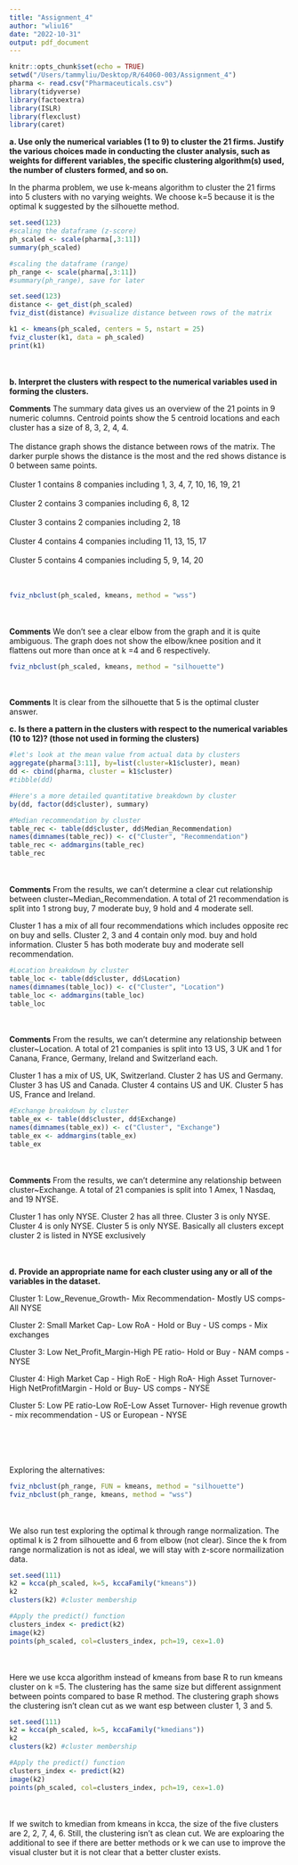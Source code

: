 ```yaml
---
title: "Assignment_4"
author: "wliu16"
date: "2022-10-31"
output: pdf_document
---
```


```r
knitr::opts_chunk$set(echo = TRUE)
setwd("/Users/tammyliu/Desktop/R/64060-003/Assignment_4")
pharma <- read.csv("Pharmaceuticals.csv")
library(tidyverse)
library(factoextra)
library(ISLR)
library(flexclust)
library(caret)
```

**a. Use only the numerical variables (1 to 9) to cluster the 21 firms. 
Justify the various choices made in conducting the cluster analysis, such as 
weights for different variables, the specific clustering algorithm(s) used, the 
number of clusters formed, and so on.**<br>  
 
In the pharma problem, we use k-means algorithm to cluster the 21 firms into 5 
clusters with no varying weights. We choose k=5 because it is the optimal k 
suggested by the silhouette method. <br>  

```r
set.seed(123)
#scaling the dataframe (z-score)
ph_scaled <- scale(pharma[,3:11])
summary(ph_scaled)

#scaling the dataframe (range)
ph_range <- scale(pharma[,3:11])
#summary(ph_range), save for later
```

```r
set.seed(123)
distance <- get_dist(ph_scaled)
fviz_dist(distance) #visualize distance between rows of the matrix

k1 <- kmeans(ph_scaled, centers = 5, nstart = 25)
fviz_cluster(k1, data = ph_scaled)
print(k1)
```
<br>  
**b. Interpret the clusters with respect to the numerical variables used in 
forming the clusters.**<br>  

**Comments** The summary data gives us an overview of the 21 points in 9 numeric 
columns. Centroid points show the 5 centroid locations and each cluster has a 
size of 8, 3, 2, 4, 4. <br>  
The distance graph shows the distance between rows of the matrix. The darker purple
shows the distance is the most and the red shows distance is 0 between same points.
<br>  
Cluster 1 contains 8 companies including 1, 3, 4, 7, 10, 16, 19, 21<br>  
Cluster 2 contains 3 companies including 6, 8, 12<br>  
Cluster 3 contains 2 companies including 2, 18 <br>  
Cluster 4 contains 4 companies including 11, 13, 15, 17<br>  
Cluster 5 contains 4 companies including 5, 9, 14, 20<br>  
<br>  

```r
fviz_nbclust(ph_scaled, kmeans, method = "wss")
```
<br>  
**Comments** We don't see a clear elbow from the graph and it is quite ambiguous.
The graph does not show the elbow/knee position and it flattens out more than 
once at k =4 and 6 respectively.

```r
fviz_nbclust(ph_scaled, kmeans, method = "silhouette")
```
<br>  
**Comments** It is clear from the silhouette that 5 is the optimal cluster 
answer.<br>  


**c. Is there a pattern in the clusters with respect to the numerical variables 
(10 to 12)? (those not used in forming the clusters)**<br>  

```r
#let's look at the mean value from actual data by clusters
aggregate(pharma[3:11], by=list(cluster=k1$cluster), mean) 
dd <- cbind(pharma, cluster = k1$cluster)
#tibble(dd)
```
```r
#Here's a more detailed quantitative breakdown by cluster
by(dd, factor(dd$cluster), summary)
```

```r
#Median recommendation by cluster
table_rec <- table(dd$cluster, dd$Median_Recommendation)
names(dimnames(table_rec)) <- c("Cluster", "Recommendation")
table_rec <- addmargins(table_rec)
table_rec
```
<br>  
**Comments** From the results, we can't determine a clear cut relationship between
cluster~Median_Recommendation. A total of 21 recommendation is split into 
1 strong buy, 7 moderate buy, 9 hold and 4 moderate sell.<br>  

Cluster 1 has a mix of all four recommendations which includes opposite rec on
buy and sells. Cluster 2, 3 and 4 contain only mod. buy and hold information. 
Cluster 5 has both moderate buy and moderate sell recommendation. 
```r
#Location breakdown by cluster
table_loc <- table(dd$cluster, dd$Location)
names(dimnames(table_loc)) <- c("Cluster", "Location")
table_loc <- addmargins(table_loc)
table_loc
```
<br>  
**Comments** From the results, we can't determine any relationship between
cluster~Location. A total of 21 companies is split into 13 US, 3 UK and 1 for 
Canana, France, Germany, Ireland and Switzerland each.<br>  

Cluster 1 has a mix of US, UK, Switzerland. Cluster 2 has US and Germany. Cluster
3 has US and Canada. Cluster 4 contains US and UK. Cluster 5 has US, France and 
Ireland. 
```r
#Exchange breakdown by cluster
table_ex <- table(dd$cluster, dd$Exchange)
names(dimnames(table_ex)) <- c("Cluster", "Exchange")
table_ex <- addmargins(table_ex)
table_ex
```
<br>  
**Comments** From the results, we can't determine any relationship between
cluster~Exchange. A total of 21 companies is split into 1 Amex, 1 Nasdaq, and
19 NYSE.<br>  

Cluster 1 has only NYSE. Cluster 2 has all three. Cluster 3 is only NYSE. 
Cluster 4 is only NYSE. Cluster 5 is only NYSE. Basically all clusters except 
cluster 2 is listed in NYSE exclusively <br>  
<br>  

**d. Provide an appropriate name for each cluster using any or all of the variables
in the dataset.**<br>  

Cluster 1: Low_Revenue_Growth- Mix Recommendation- Mostly US comps- All NYSE<br>  

Cluster 2: Small Market Cap- Low RoA - Hold or Buy - US comps - Mix exchanges<br>  

Cluster 3: Low Net_Profit_Margin-High PE ratio- Hold or Buy - NAM comps - NYSE<br>  

Cluster 4: High Market Cap - High RoE - High RoA- High Asset Turnover- 
High NetProfitMargin - Hold or Buy- US comps - NYSE<br>  

Cluster 5: Low PE ratio-Low RoE-Low Asset Turnover- High revenue growth - 
mix recommendation - US or European - NYSE<br>  

<br>  
<br>  
Exploring the alternatives:<br>  

```r
fviz_nbclust(ph_range, FUN = kmeans, method = "silhouette")
fviz_nbclust(ph_range, kmeans, method = "wss")
```
<br>  
We also run test exploring the optimal k through range normalization. The optimal
k is 2 from silhouette and 6 from elbow (not clear). Since the k from range 
normalization is not as ideal, we will stay with z-score normailization data.

```r
set.seed(111)
k2 = kcca(ph_scaled, k=5, kccaFamily("kmeans"))
k2
clusters(k2) #cluster membership

#Apply the predict() function
clusters_index <- predict(k2)
image(k2)
points(ph_scaled, col=clusters_index, pch=19, cex=1.0)
```
 
<br>  
Here we use kcca algorithm instead of kmeans from base R to run kmeans cluster
on k =5. The clustering has the same size but different assignment between points
compared to base R method. The clustering graph shows the clustering isn't 
clean cut as we want esp between cluster 1, 3 and 5. 

```r
set.seed(111)
k2 = kcca(ph_scaled, k=5, kccaFamily("kmedians"))
k2
clusters(k2) #cluster membership

#Apply the predict() function
clusters_index <- predict(k2)
image(k2)
points(ph_scaled, col=clusters_index, pch=19, cex=1.0)
```
<br>  
If we switch to kmedian from kmeans in kcca, the size of the five clusters are 
2, 2, 7, 4, 6. Still, the clustering isn't as clean cut. We are exploaring the 
additional to see if there are better methods or k we can use to improve the 
visual cluster but it is not clear that a better cluster exists. 


